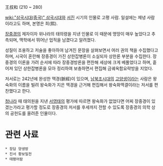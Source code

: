 王叔和
(210 ~ 280)

[[wiki:"삼국시대(중국)" 삼국시대]]와 [[서진]] 시기의 인물로 고평 사람. 일설에는 제녕 사람이라고도 하며, 본명은 희(熙).

[[장중경]]의 제자이자 위나라의 태의령을 지낸 인물로 이 때문에 명망이 매우 높았다고 추측되며, 맥학에서 뛰어난 업적을 남겼다고 알려졌다.

성질이 조용하고 저술을 좋아하여 남겨진 문장을 살펴보면서 여러 권의 책을 수집했다고 하며, 시국이 혼란해 장중경이 가진 상한잡병론이 소실되자 상한론 부분을 수집한다. 장중경의 이론을 가려 순서에 따라 장중경방론을 편찬해 세상에 크게 베풀었다고 하며, 흩어져 있던 상한잡병론을 모아 정리하여 보충하면서 편집해 금궤옥함요략방을 지었다.

저서로는 242년에 완성한 맥경(脈經)이 있으며, [[남북조시대]]의 [[고양생]]이라는 사람은 왕숙화의 이름을 빌려 왕숙화가 지은 맥경을 근거해 편집해서 왕숙화맥결이라는 저서를 편찬했다고 한다.

[[청]]나라 때 태의원을 지낸 [[서영태]]의 평가에 따르면 왕숙화가 없었다면 어찌 장중경이 있겠는가라고 평가할 정도로 장중경의 저서를 후세까지 전할 수 있도록 장중경의 의학 상의 공헌도를 올려준 인물이다.

= 관련 사료 =
 * 장담 양생방
 * 진서 황보밀전
 * 태평어람
